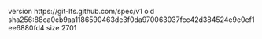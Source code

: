version https://git-lfs.github.com/spec/v1
oid sha256:88ca0cb9aa1186590463de3f0da970063037fcc42d384524e9e0ef1ee6880fd4
size 2701
